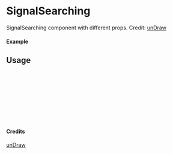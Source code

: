 
<Meta of={SignalSearching} title="unDraw/SignalSearching" />

# SignalSearching

SignalSearching component with different props.
Credit: [unDraw](https://undraw.co/illustrations)

#### Example

<Canvas of={SignalSearching.Primary} />

## Usage

```ts
import { SignalSearching } from "yadl-ui";

const Example = () => {
  return (
      <SignalSearching />
  );
};

export default Example;
```

#### Credits
[unDraw](https://undraw.co/illustrations)
